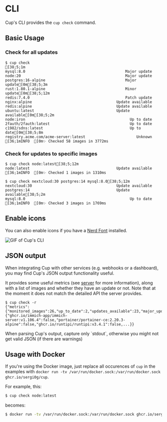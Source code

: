 
# CLI

Cup's CLI provides the `cup check` command.

## Basic Usage

### Check for all updates

```ansi
$ cup check
[38;5;1m
mysql:8.0                                             Major update
node:20                                               Major update
postgres:16-alpine                                    Major update[0m[38;5;3m
rust:1.80.1-alpine                                    Minor update[0m[38;5;12m
redis:7.4.0                                           Patch update
nginx:alpine                                      Update available
redis:alpine                                      Update available
ubuntu:latest                                     Update available[0m[38;5;2m
node:iron                                               Up to date
2fauth/2fauth:latest                                    Up to date
c1982/sdns:latest                                       Up to date[0m[38;5;8m
registry.acme.com/acme-server:latest                       Unknown
[36;1mINFO  [0m✨ Checked 58 images in 3772ms
```

### Check for updates to specific images

```ansi
$ cup check node:latest[38;5;12m
node:latest                                       Update available
[36;1mINFO  [0m✨ Checked 1 images in 1310ms
```

```ansi
$ cup check nextcloud:30 postgres:14 mysql:8.0[38;5;12m
nextcloud:30                                      Update available
postgres:14                                       Update available[38;5;2m
mysql:8.0                                               Up to date
[36;1mINFO  [0m✨ Checked 3 images in 1769ms
```

## Enable icons

You can also enable icons if you have a [Nerd Font](https://nerdfonts.com) installed.

<Image src={cup} alt="GIF of Cup's CLI" unoptimized />

## JSON output

When integrating Cup with other services (e.g. webhooks or a dashboard), you may find Cup's JSON output functionality useful.

It provides some useful metrics (see [server](/docs/usage/server) for more information), along with a list of images and whether they have an update or not. Note that at the moment it does not match the detailed API the server provides.

```
$ cup check -r
{"metrics":{"monitored_images":26,"up_to_date":2,"updates_available":23,"major_updates":8,"minor_updates":6,"patch_updates":2,"other_updates":7,"unknown":1},"images":{"ghcr.io/immich-app/immich-server:v1.106.4":false,"portainer/portainer-ce:2.20.3-alpine":false,"ghcr.io/runtipi/runtipi:v3.4.1":false,...}}
```

<Callout emoji="⚠️">
When parsing Cup's output, capture only `stdout`, otherwise you might not get valid JSON (if there are warnings)
</Callout>

## Usage with Docker

If you're using the Docker image, just replace all occurences of `cup` in the examples with `docker run -tv /var/run/docker.sock:/var/run/docker.sock ghcr.io/sergi0g/cup`.

For example, this:

```bash
$ cup check node:latest
```

becomes:

```bash
$ docker run -tv /var/run/docker.sock:/var/run/docker.sock ghcr.io/sergi0g/cup check node:latest
```
